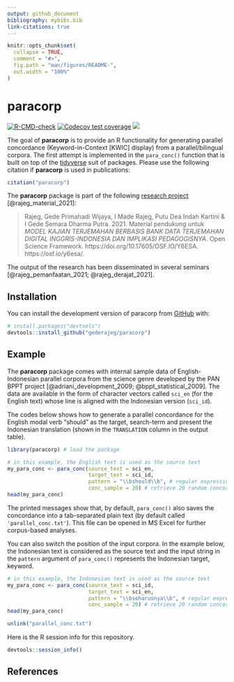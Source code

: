 ```yaml
---
output: github_document
bibliography: mybibs.bib
link-citations: true
---
```


<!-- README.md is generated from README.Rmd. Please edit that file -->

```r
knitr::opts_chunk$set(
  collapse = TRUE,
  comment = "#>",
  fig.path = "man/figures/README-",
  out.width = "100%"
)
```

# paracorp

<!-- badges: start -->
[![R-CMD-check](https://github.com/gederajeg/paracorp/workflows/R-CMD-check/badge.svg)](https://github.com/gederajeg/paracorp/actions)
[![Codecov test coverage](https://codecov.io/gh/gederajeg/paracorp/branch/main/graph/badge.svg)](https://app.codecov.io/gh/gederajeg/paracorp?branch=main)
[![](https://img.shields.io/badge/doi-10.17605/OSF.IO/HV9CU-lightblue.svg)](https://doi.org/10.17605/OSF.IO/HV9CU)
<!-- badges: end -->

The goal of **paracorp** is to provide an R functionality for generating parallel concordance (Keyword-in-Context [KWIC] display) from a parallel/bilingual corpora. The first attempt is implemented in the `para_conc()` function that is built on top of the [tidyverse](https://www.tidyverse.org/) suit of packages. Please use the following citation if **paracorp** is used in publications:

```r
citation("paracorp")
```


The **paracorp** package is part of the following [research project](https://udayananetworking.unud.ac.id/lecturer/research/880-gede-primahadi-wijaya-rajeg/a-model-for-translation-study-based-on-english-indonesian-translation-database-and-its-pedagogical-implication-1179) [@rajeg_material_2021]:

> Rajeg, Gede Primahadi Wijaya, I Made Rajeg, Putu Dea Indah Kartini & I Gede Semara Dharma Putra. 2021. Material pendukung untuk *MODEL KAJIAN TERJEMAHAN BERBASIS BANK DATA TERJEMAHAN DIGITAL INGGRIS-INDONESIA DAN IMPLIKASI PEDAGOGISNYA*. Open Science Framework. https://doi.org/10.17605/OSF.IO/Y6ESA. https://osf.io/y6esa/.

The output of the research has been disseminated in several seminars [@rajeg_pemanfaatan_2021; @rajeg_derajat_2021].

## Installation

You can install the development version of paracorp from [GitHub](https://github.com/) with:

``` r
# install.packages("devtools")
devtools::install_github("gederajeg/paracorp")
```

## Example

The **paracorp** package comes with internal sample data of English-Indonesian parallel corpora from the science genre developed by the PAN BPPT project [@adriani_development_2009; @bppt_statistical_2009]. The data are available in the form of character vectors called `sci_en` (for the English text) whose line is aligned with the Indonesian version (`sci_id`).

The codes below shows how to generate a parallel concordance for the English modal verb "should" as the target, search-term and present the Indonesian translation (shown in the `TRANSLATION` column in the output table).

```r
library(paracorp) # load the package

# in this example, the English text is used as the source text
my_para_conc <- para_conc(source_text = sci_en, 
                          target_text = sci_id, 
                          pattern = "\\bshould\\b", # regular expression pattern
                          conc_sample = 20) # retrieve 20 random concordance lines
head(my_para_conc)

```

The printed messages show that, by default, `para_conc()` also saves the concordance into a tab-separated plain text (by default called `'parallel_conc.txt'`). This file can be opened in MS Excel for further corpus-based analyses.


You can also switch the position of the input corpora. In the example below, the Indonesian text is considered as the source text and the input string in the `pattern` argument of `para_conc()` represents the Indonesian target, keyword.

```r
# in this example, the Indonesian text is used as the source text
my_para_conc <- para_conc(source_text = sci_id, 
                          target_text = sci_en, 
                          pattern = "\\bseharusnya\\b", # regular expression pattern
                          conc_sample = 20) # retrieve 20 random concordance lines
head(my_para_conc)
```


```r
unlink("parallel_conc.txt")
```


Here is the R session info for this repository.

```r
devtools::session_info()
```

## References
